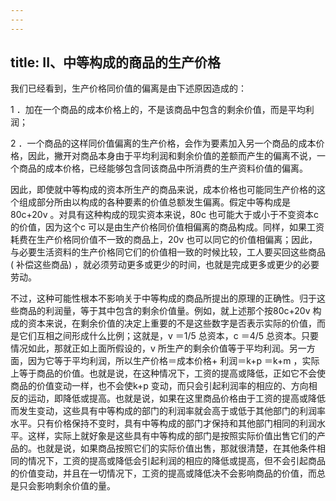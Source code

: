 ```yaml
---
---
---
```

title: II、中等构成的商品的生产价格
---




我们已经看到，生产价格同价值的偏离是由下述原因造成的：

1 ．加在一个商品的成本价格上的，不是该商品中包含的剩余价值，而是平均利润；

2 ．一个商品的这样同价值偏离的生产价格，会作为要素加入另一个商品的成本价格，因此，撇开对商品本身由于平均利润和剩余价值的差额而产生的偏离不说，一个商品的成本价格，已经能够包含同该商品中所消费的生产资料价值的偏离。

因此，即使就中等构成的资本所生产的商品来说，成本价格也可能同生产价格的这个组成部分所由以构成的各种要素的价值总额发生偏离。假定中等构成是80c+20v 。对具有这种构成的现实资本来说，80c 也可能大于或小于不变资本c 的价值，因为这个c 可以是由生产价格同价值相偏离的商品构成。同样，如果工资耗费在生产价格同价值不一致的商品上，20v 也可以同它的价值相偏离；因此，与必要生活资料的生产价格同它们的价值相一致的时候比较，工人要买回这些商品( 补偿这些商品) ，就必须劳动更多或更少的时间，也就是完成更多或更少的必要劳动。

不过，这种可能性根本不影响关于中等构成的商品所提出的原理的正确性。归于这些商品的利润量，等于其中包含的剩余价值量。例如，就上述那个按80c+20v 构成的资本来说，在剩余价值的决定上重要的不是这些数字是否表示实际的价值，而是它们互相之间形成什么比例；这就是，v ＝1/5 总资本，c ＝4/5 总资本。只要情况如此，那就正如上面所假设的，v 所生产的剩余价值等于平均利润。另一方面，因为它等于平均利润，所以生产价格＝成本价格+ 利润＝k+p ＝k+m ，实际上等于商品的价值。也就是说，在这种情况下，工资的提高或降低，正如它不会使商品的价值变动一样，也不会使k+p 变动，而只会引起利润率的相应的、方向相反的运动，即降低或提高。也就是说，如果在这里商品价格由于工资的提高或降低而发生变动，这些具有中等构成的部门的利润率就会高于或低于其他部门的利润率水平。只有价格保持不变时，具有中等构成的部门才保持和其他部门相同的利润水平。这样，实际上就好象是这些具有中等构成的部门是按照实际价值出售它们的产品的。也就是说，如果商品按照它们的实际价值出售，那就很清楚，在其他条件相同的情况下，工资的提高或降低会引起利润的相应的降低或提高，但不会引起商品的价值变动，并且在一切情况下，工资的提高或降低决不会影响商品的价值，而总是只会影响剩余价值的量。